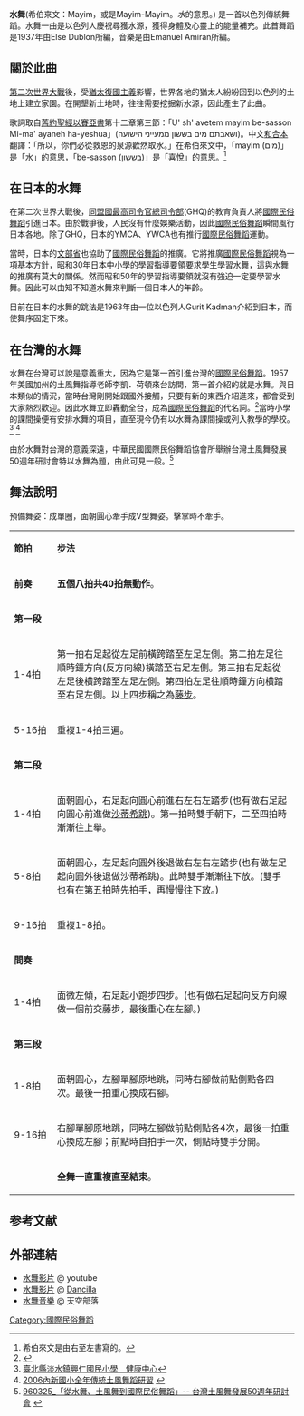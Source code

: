 {{Otheruses|subject=以色列傳統[[土風舞|土風舞]]|other=其他领域的相同名词|水舞}}
'''水舞'''(希伯來文：Mayim，或是Mayim-Mayim。''水''的意思。) 是一首以色列傳統舞蹈。水舞一曲是以色列人慶祝尋獲水源，獲得身體及心靈上的能量補充。此首舞蹈是1937年由Else Dublon所編，音樂是由Emanuel Amiran所編。

== 關於此曲 ==
[[第二次世界大戰|第二次世界大戰]]後，受[[猶太復國主義|猶太復國主義]]影響，世界各地的猶太人紛紛回到以色列的土地上建立家園。在開墾新土地時，往往需要挖掘新水源，因此產生了此曲。

歌詞取自[[舊約聖經|舊約聖經]][[以賽亞書|以賽亞書]]第十二章第三節：「U' sh' avetem mayim be-sasson Mi-ma' ayaneh ha-yeshua」(ושאבתם מים בששון ממעייני הישועה)。中文[[和合本|和合本]]翻譯：「所以，你們必從救恩的泉源歡然取水。」在希伯來文中，「mayim (מים)」是「水」的意思，「be-sasson (בששון)」是「喜悅」的意思。<ref>希伯來文是由右至左書寫的。</ref>

== 在日本的水舞 ==
在第二次世界大戰後，[[同盟國最高司令官總司令部|同盟國最高司令官總司令部]](GHQ)的教育負責人將[[國際民俗舞蹈|國際民俗舞蹈]]引進日本。由於戰爭後，人民沒有什麼娛樂活動，因此[[國際民俗舞蹈|國際民俗舞蹈]]瞬間風行日本各地。除了GHQ，日本的YMCA、YWCA也有推行[[國際民俗舞蹈|國際民俗舞蹈]]運動。

當時，日本的[[文部省|文部省]]也協助了[[國際民俗舞蹈|國際民俗舞蹈]]的推廣。它將推廣[[國際民俗舞蹈|國際民俗舞蹈]]視為一項基本方針，昭和30年日本中小學的學習指導要領要求學生學習水舞，這與水舞的推廣有莫大的關係。然而昭和50年的學習指導要領就沒有強迫一定要學習水舞。因此可以由知不知道水舞來判斷一個日本人的年齡。

目前在日本的水舞的跳法是1963年由一位以色列人Gurit Kadman介紹到日本，而使舞序固定下來。

== 在台灣的水舞 ==
水舞在台灣可以說是意義重大，因為它是第一首引進台灣的[[國際民俗舞蹈|國際民俗舞蹈]]。1957年美國加州的土風舞指導老師李凱．荷頓來台訪問，第一首介紹的就是水舞。與日本類似的情況，當時台灣剛開始跟國外接觸，只要有新的東西介紹進來，都會受到大家熱烈歡迎。因此水舞立即轟動全台，成為[[國際民俗舞蹈|國際民俗舞蹈]]的代名詞。<ref>{{Cite web |url=http://www.tangben.com/COFFEE/04/shuiwu.htm |title=水舞 |access-date=2007-06-05 |archive-date=2007-09-27 |archive-url=https://web.archive.org/web/20070927110615/http://www.tangben.com/COFFEE/04/shuiwu.htm |dead-url=no }}</ref>當時小學的課間操便有安排水舞的項目，直至現今仍有以水舞為課間操或列入教學的學校。<ref>[http://209.85.175.104/search?q=cache:vJ7Z9ybxfnkJ:www.shrens.tpc.edu.tw/hearth/pdf/h18.pdf+%E6%B0%B4%E8%88%9E+%E5%B0%8F%E5%AD%B8+%E8%AA%B2%E9%96%93%E6%93%8D&hl=zh-TW&ct=clnk&cd=9&gl=tw&client=firefox-a 臺北縣淡水鎮興仁國民小學　健康中心]{{dead link|date=2018年3月 |bot=InternetArchiveBot |fix-attempted=yes }}</ref>
<ref>[http://sew.chcsec.gov.tw/29104/2006AnnualCountry-dance.htm 2006內新國小全年傳統土風舞蹈研習] {{webarchive|url=https://web.archive.org/web/20090101143657/http://sew.chcsec.gov.tw/29104/2006AnnualCountry-dance.htm |date=2009-01-01 }}</ref>

由於水舞對台灣的意義深遠，中華民國國際民俗舞蹈協會所舉辦台灣土風舞發展50週年研討會特以水舞為題，由此可見一般。<ref>[http://www.tifa-folkdance.org.tw/asp/tifabbs/dispbbs.asp?boardID=25&ID=435&page=1 960325_「從水舞、土風舞到國際民俗舞蹈」-- 台灣土風舞發展50週年研討會] {{webarchive|url=https://web.archive.org/web/20070928060621/http://www.tifa-folkdance.org.tw/asp/tifabbs/dispbbs.asp?boardID=25&ID=435&page=1 |date=2007-09-28 }}</ref>

== 舞法說明 ==
預備舞姿：成單圈，面朝圓心牽手成V型舞姿。擊掌時不牽手。

{|
|-
|width=60| '''節拍'''
| '''步法'''
|-	
| '''前奏'''
| '''五個八拍共40拍無動作'''。
|-	
| '''第一段'''
|-
| 1-4拍
| 第一拍右足起從左足前橫跨踏至左足左側。第二拍左足往順時鐘方向(反方向線)橫踏至右足左側。第三拍右足起從左足後橫跨踏至左足左側。第四拍左足往順時鐘方向橫踏至右足左側。以上四步稱之為[[藤步|藤步]]。
|-	
| 5-16拍
| 重複1-4拍三遍。
|-	
| '''第二段'''
|-
| 1-4拍
| 面朝圓心，右足起向圓心前進右左右左踏步(也有做右足起向圓心前進做[[沙蒂希跳|沙蒂希跳]])。第一拍時雙手朝下，二至四拍時漸漸往上舉。
|-	
| 5-8拍
| 面朝圓心，左足起向圓外後退做右左右左踏步(也有做左足起向圓外後退做沙蒂希跳)。此時雙手漸漸往下放。(雙手也有在第五拍時先拍手，再慢慢往下放。)
|-
| 9-16拍
| 重複1-8拍。
|-
| '''間奏'''
|-
| 1-4拍
| 面微左傾，右足起小跑步四步。(也有做右足起向反方向線做一個前交藤步，最後重心在左腳。)
|-
| '''第三段'''
|-
| 1-8拍
| 面朝圓心，左腳單腳原地跳，同時右腳做前點側點各四次。最後一拍重心換成右腳。
|-
| 9-16拍
| 右腳單腳原地跳，同時左腳做前點側點各4次，最後一拍重心換成左腳；前點時自拍手一次，側點時雙手分開。
|-
| 
| '''全舞一直重複直至結束'''。
|}

==参考文献==
<div class="references-small">
<references />
</div>

== 外部連結 ==
*[http://youtube.com/watch?v=whWs2L0k0bE 水舞影片] {{Wayback|url=http://youtube.com/watch?v=whWs2L0k0bE |date=20160307151400 }} @ youtube
*[http://videos.dancilla.com/m/v/int/pv/ps/001/Clip1851.wmv 水舞影片] {{Wayback|url=http://videos.dancilla.com/m/v/int/pv/ps/001/Clip1851.wmv |date=20070927182128 }} @ [http://www.dancilla.com Dancilla] {{Wayback|url=http://www.dancilla.com/ |date=20190629132132 }}
*[http://mymedia.yam.com/m/282378 水舞音樂] {{Wayback|url=http://mymedia.yam.com/m/282378 |date=20071208044312 }} @ 天空部落

[[Category:國際民俗舞蹈|Category:國際民俗舞蹈]]